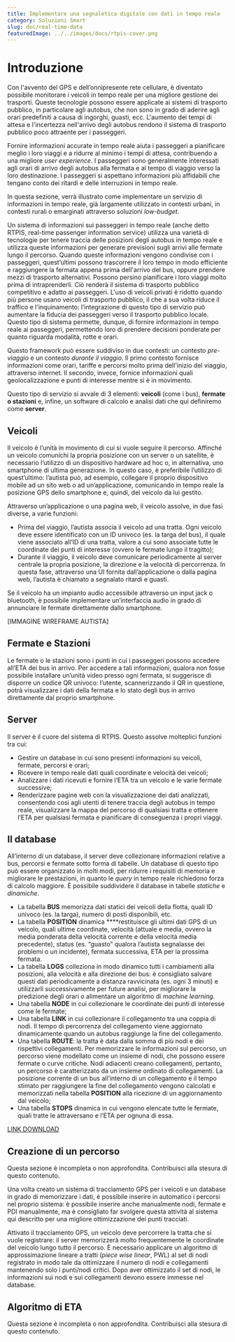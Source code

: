 ```yaml
---
title: Implementare una segnaletica digitale con dati in tempo reale
category: Soluzioni Smart
slug: doc/real-time-data
featuredImage: ../../images/docs/rtpis-cover.png
---
```



# Introduzione

Con l'avvento del GPS e dell’onnipresente rete cellulare, è diventato possibile monitorare i veicoli in tempo reale per una migliore gestione dei trasporti. Queste tecnologie possono essere applicate ai sistemi di trasporto pubblico, in particolare agli autobus, che non sono in grado di aderire agli orari predefiniti a causa di ingorghi, guasti, ecc. L'aumento dei tempi di attesa e l'incertezza nell'arrivo degli autobus rendono il sistema di trasporto pubblico poco attraente per i passeggeri.

Fornire informazioni accurate in tempo reale aiuta i passeggeri a pianificare meglio i loro viaggi e a ridurre al minimo i tempi di attesa, contribuendo a una migliore _user experience_. I passeggeri sono generalmente interessati agli orari di arrivo degli autobus alla fermata e al tempo di viaggio verso la loro destinazione. I passeggeri si aspettano informazioni più affidabili che tengano conto dei ritardi e delle interruzioni in tempo reale.

In questa sezione, verrà illustrato come implementare un servizio di informazioni in tempo reale, già largamente utilizzato in contesti urbani, in contesti rurali o emarginati attraverso soluzioni _low-budget_.

Un sistema di informazioni sui passeggeri in tempo reale (anche detto RTPIS, real-time passenger information service) utilizza una varietà di tecnologie per tenere traccia delle posizioni degli autobus in tempo reale e utilizza queste informazioni per generare previsioni sugli arrivi alle fermate lungo il percorso. Quando queste informazioni vengono condivise con i passeggeri, quest’ultimi possono trascorrere il loro tempo in modo efficiente e raggiungere la fermata appena prima dell'arrivo del bus, oppure prendere mezzi di trasporto alternativi. Possono persino pianificare i loro viaggi molto prima di intraprenderli. Ciò renderà il sistema di trasporto pubblico competitivo e adatto ai passeggeri. L'uso di veicoli privati è ridotto quando più persone usano veicoli di trasporto pubblico, il che a sua volta riduce il traffico e l'inquinamento: l’integrazione di questo tipo di servizio può aumentare la fiducia dei passeggeri verso il trasporto pubblico locale. Questo tipo di sistema permette, dunque, di fornire informazioni in tempo reale ai passeggeri, permettendo loro di prendere decisioni ponderate per quanto riguarda modalità, rotte e orari.

<Immagine src="rtpis-map.png" caption="ullala" />

Questo framework può essere suddiviso in due contesti: un contesto _pre-viaggio_ e un contesto _durante il viaggio_. Il primo contesto fornisce informazioni come orari, tariffe e percorsi molto prima dell'inizio del viaggio, attraverso internet. Il secondo, invece, fornice informazioni quali geolocalizzazione e punti di interesse mentre si è in movimento.

Questo tipo di servizio si avvale di 3 elementi: **veicoli** (come i bus), **fermate o stazioni** e, infine, un software di calcolo e analisi dati che qui definiremo come **server**.

## Veicoli

Il veicolo è l’unità in movimento di cui si vuole seguire il percorso. Affinché un veicolo comunichi la propria posizione con un server o un satellite, è necessario l’utilizzo di un dispositivo hardware ad hoc o, in alternativa, uno smartphone di ultima generazione. In questo caso, è preferibile l’utilizzo di quest’ultimo: l’autista può, ad esempio, collegare il proprio dispositivo mobile ad un sito web o ad un’applicazione, comunicando in tempo reale la posizione GPS dello smartphone e, quindi, del veicolo da lui gestito.

Attraverso un’applicazione o una pagina web, il veicolo assolve, in due fasi diverse, a varie funzioni:

- Prima del viaggio, l’autista associa il veicolo ad una tratta. Ogni veicolo deve essere identificato con un ID univoco (es. la targa del bus), il quale viene associato all’ID di una tratta, valore a cui sono associate tutte le coordinate dei punti di interesse (ovvero le fermate lungo il tragitto);
- Durante il viaggio, il veicolo deve comunicare periodicamente al server centrale la propria posizione, la direzione e la velocità di percorrenza. In questa fase, attraverso una UI fornita dall’applicazione o dalla pagina web, l’autista è chiamato a segnalato ritardi e guasti.

<Callout title="Pro Tips" color="yellow">
  Se il veicolo ha un impianto audio accessibile attraverso un input jack o
  bluetooth, è possibile implementare un’interfaccia audio in grado di
  annunciare le fermate direttamente dallo smartphone.
</Callout>

[IMMAGINE WIREFRAME AUTISTA]

## Fermate e Stazioni

Le fermate o le stazioni sono i punti in cui i passeggeri possono accedere all’ETA dei bus in arrivo. Per accedere a tali informazioni, qualora non fosse possibile installare un’unità video presso ogni fermata, si suggerisce di disporre un codice QR univoco: l’utente, scannerizzando il QR in questione, potrà visualizzare i dati della fermata e lo stato degli bus in arrivo direttamente dal proprio smartphone.

<Immagine src="rtpis-wireframe2.png" caption="ullala" />

## Server

Il server è il cuore del sistema di RTPIS. Questo assolve molteplici funzioni tra cui:

- Gestire un database in cui sono presenti informazioni su veicoli, fermate, percorsi e orari;
- Ricevere in tempo reale dati quali coordinate e velocità dei veicoli;
- Analizzare i dati ricevuti e fornire l‘ETA tra un veicolo e le varie fermate successive;
- Renderizzare pagine web con la visualizzazione dei dati analizzati, consentendo così agli utenti di tenere traccia degli autobus in tempo reale, visualizzare la mappa del percorso di qualsiasi tratta e ottenere l’ETA per qualsiasi fermata e pianificare di conseguenza i propri viaggi.

## Il database

All’interno di un database, il server deve collezionare informazioni relative a bus, percorsi e fermate sotto forma di tabelle. Un database di questo tipo può essere organizzato in molti modi, per ridurre i requisiti di memoria e migliorare le prestazioni, in quanto le _query_ in tempo reale richiedono forza di calcolo maggiore. È possibile suddividere il database in tabelle _statiche_ e _dinamiche_.

- La tabella **BUS** memorizza dati statici dei veicoli della flotta, quali ID univoco (es. la targa), numero di posti disponibili, etc.
- La tabella **POSITION** dinamica \*\*\*\*restituisce gli ultimi dati GPS di un veicolo, quali ultime coordinate, velocità (attuale e media, ovvero la media ponderata della velocità corrente e della velocità media precedente), status (es. “guasto” qualora l’autista segnalasse dei problemi o un incidente), fermata successiva, ETA per la prossima fermata.
- La tabella **LOGS** colleziona in modo dinamico tutti i cambiamenti alla posizioni, alla velocità e alla direzione dei bus: è consigliato salvare questi dati periodicamente a distanza ravvicinata (es. ogni 3 minuti) e utilizzarli successivamente per future analisi, per migliorare la predizione degli orari o alimentare un algoritmo di _machine learning_.
- Una tabella **NODE** in cui collezionare le coordinate dei punti di interesse come le fermate;
- Una tabella **LINK** in cui collezionare il collegamento tra una coppia di nodi. Il tempo di percorrenza del collegamento viene aggiornato dinamicamente quando un autobus raggiunge la fine del collegamento.
- Una tabella **ROUTE**: la tratta è data dalla somma di più nodi e dei rispettivi collegamenti. Per memorizzare le informazioni sul percorso, un percorso viene modellato come un insieme di nodi, che possono essere fermate o curve critiche. Nodi adiacenti creano collegamenti, pertanto, un percorso è caratterizzato da un insieme ordinato di collegamenti. La posizione corrente di un bus all’interno di un collegamento e il tempo stimato per raggiungere la fine del collegamento vengono calcolati e memorizzati nella tabella **POSITION** alla ricezione di un aggiornamento dal veicolo;
- Una tabella **STOPS** dinamica in cui vengono elencate tutte le fermate, quali tratte le attraversano e l’ETA per ognuna di essa.

[LINK DOWNLOAD](https://drive.google.com/open?id=1G7X6Rz0YltCWXar8JfdWOopPaaaM5UqbzS9L61jMvCQ)
[](https://drive.google.com/open?id=1G7X6Rz0YltCWXar8JfdWOopPaaaM5UqbzS9L61jMvCQ)

## Creazione di un percorso

<Callout color="grey">
  Questa sezione è incompleta o non approfondita. Contribuisci alla stesura di
  questo contenuto.
</Callout>

Una volta creato un sistema di tracciamento GPS per i veicoli e un database in grado di memorizzare i dati, è possibile inserire in automatico i percorsi nel proprio sistema: è possibile inserire anche manualmente nodi, fermate e PDI manualmente, ma è consigliato far svolgere questa attività al sistema qui descritto per una migliore ottimizzazione dei punti tracciati.

Attivato il tracciamento GPS, un veicolo deve percorrere la tratta che si vuole registrare: il server memorizzerà molto frequentemente le coordinate del veicolo lungo tutto il percorso. È necessario applicare un algoritmo di approssimazione lineare a tratti (_piece wise linear_, PWL) al set di nodi registrato in modo tale da ottimizzare il numero di nodi e collegamenti mantenendo solo i punti/nodi critici. Dopo aver ottimizzato il set di nodi, le informazioni sui nodi e sui collegamenti devono essere immesse nel database.

<Immagine src="rtpis-pwl.png" />

## Algoritmo di ETA

<Callout color="grey">
  Questa sezione è incompleta o non approfondita. Contribuisci alla stesura di
  questo contenuto.
</Callout>

